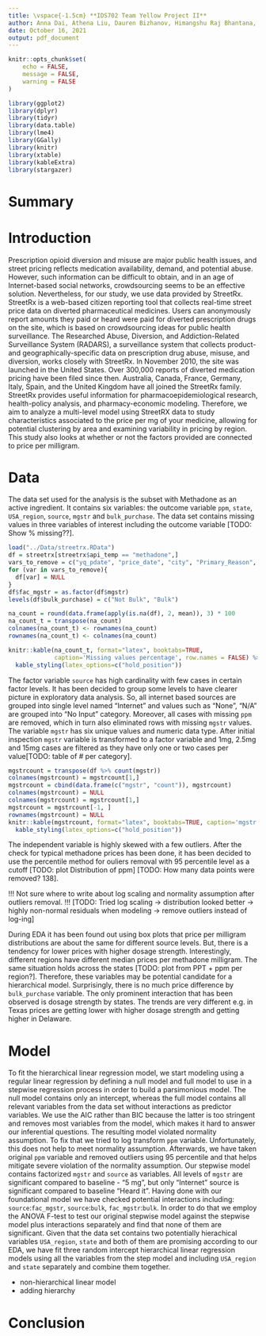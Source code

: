 ---
title: \vspace{-1.5cm} **IDS702 Team Yellow Project II**
author: Anna Dai, Athena Liu, Dauren Bizhanov, Himangshu Raj Bhantana, Moritz Wilksch
date: October 16, 2021
output: pdf_document
---

```{r setup, include=FALSE}
knitr::opts_chunk$set(
	echo = FALSE,
	message = FALSE,
	warning = FALSE
)

library(ggplot2)
library(dplyr)
library(tidyr)
library(data.table)
library(lme4)
library(GGally)
library(knitr)
library(xtable)
library(kableExtra)
library(stargazer)
```



# Summary

# Introduction
Prescription opioid diversion and misuse are major public health issues, and street pricing reflects medication availability, demand, and potential abuse. However, such information can be difficult to obtain, and in an age of Internet-based social networks, crowdsourcing seems to be an effective solution. Nevertheless, for our study, we use data provided by StreetRx. StreetRx is a web-based citizen reporting tool that collects real-time street price data on diverted pharmaceutical medicines. Users can anonymously report amounts they paid or heard were paid for diverted prescription drugs on the site, which is based on crowdsourcing ideas for public health surveillance. The Researched Abuse, Diversion, and Addiction-Related Surveillance System (RADARS), a surveillance system that collects product- and geographically-specific data on prescription drug abuse, misuse, and diversion, works closely with StreetRx. In November 2010, the site was launched in the United States. Over 300,000 reports of diverted medication pricing have been filed since then. Australia, Canada, France, Germany, Italy, Spain, and the United Kingdom have all joined the StreetRx family.
StreetRx provides useful information for pharmacoepidemiological research, health-policy analysis, and pharmacy-economic modeling. Therefore, we aim to analyze a multi-level model using StreetRX data to study characteristics associated to the price per mg of your medicine, allowing for potential clustering by area and examining variability in pricing by region. This study also looks at whether or not the factors provided are connected to price per milligram.

# Data
The data set used for the analysis is the subset with Methadone as an active ingredient. It contains six variables: the outcome variable `ppm`, `state`, `USA_region`, `source`, `mgstr` and `bulk_purchase`. The data set contains missing values in three variables of interest including the outcome variable [TODO: Show % missing??].

```{r echo=FALSE}
load("../Data/streetrx.RData")
df = streetrx[streetrx$api_temp == "methadone",]
vars_to_remove = c("yq_pdate", "price_date", "city", "Primary_Reason", "country", "api_temp", "form_temp")
for (var in vars_to_remove){
  df[var] = NULL
}
df$fac_mgstr = as.factor(df$mgstr)
levels(df$bulk_purchase) = c("Not Bulk", "Bulk")

na_count = round(data.frame(apply(is.na(df), 2, mean)), 3) * 100
na_count_t = transpose(na_count)
colnames(na_count_t) <- rownames(na_count)
rownames(na_count_t) <- colnames(na_count)

knitr::kable(na_count_t, format="latex", booktabs=TRUE,
             caption='Missing values percentage', row.names = FALSE) %>% 
  kable_styling(latex_options=c("hold_position"))
```

The factor variable `source` has high cardinality with few cases in certain factor levels. It has been decided to group some levels to have clearer picture in exploratory data analysis. So, all internet based sources are grouped into single level named "Internet" and values such as "None", "N/A" are grouped into "No Input" category. Moreover, all cases with missing `ppm` are removed, which in turn also eliminated rows with missing `mgstr` values. The variable `mgstr` has six unique values and numeric data type. After initial inspection `mgstr` variable is transformed to a factor variable and 1mg, 2.5mg and 15mg cases are filtered as they have only one or two cases per value[TODO: table of # per category].

```{r echo=FALSE}
mgstrcount = transpose(df %>% count(mgstr))
colnames(mgstrcount) = mgstrcount[1,]
mgstrcount = cbind(data.frame(c("mgstr", "count")), mgstrcount)
colnames(mgstrcount) = NULL
colnames(mgstrcount) = mgstrcount[1,]
mgstrcount = mgstrcount[-1, ] 
rownames(mgstrcount) = NULL
knitr::kable(mgstrcount, format="latex", booktabs=TRUE, caption='mgstr frequency') %>% 
  kable_styling(latex_options=c("hold_position"))
```

The independent variable is highly skewed with a few outliers. After the check for typical methadone prices has been done, it has been decided to use the percentile method for ouliers removal with 95 percentile level as a cutoff [TODO: plot Distribution of ppm] [TODO: How many data points were removed? 138].

!!! Not sure where to write about log scaling and normality assumption after outliers removal. !!!
[TODO: Tried log scaling -> distribution looked better -> highly non-normal residuals when modeling -> remove outliers instead of log-ing]

During EDA it has been found out using box plots that price per milligram distributions are about the same for different source levels. But, there is a tendency for lower prices with higher dosage strength. Interestingly, different regions have different median prices per methadone milligram. The same situation holds across the states [TODO: plot from PPT + ppm per region?]. Therefore, these variables may be potential candidate for a hierarchical model. Surprisingly, there is no much price difference by `bulk_purchase` variable. The only prominent interaction that has been observed is dosage strength by states. The trends are very different e.g. in Texas prices are getting lower with higher dosage strength and getting higher in Delaware.  

# Model
To fit the hierarchical linear regression model, we start modeling using a regular linear regression by defining a null model and full model to use in a stepwise regression process in order to build a parsimonious model. The null model contains only an intercept, whereas the full model contains all relevant variables from the data set without interactions as predictor variables. We use the AIC rather than BIC because the latter is too stringent and removes most variables from the model, which makes it hard to answer our inferential questions. The resulting model violated normality assumption. To fix that we tried to log transform `ppm` variable. Unfortunately, this does not help to meet normality assumption. Afterwards, we have taken original `ppm` variable and removed outliers using 95 percentile and that helps mitigate severe violation of the normality assumption. 
Our stepwise model contains factorized `mgstr` and `source` as variables. All levels of `mgstr` are significant compared to baseline - "5 mg", but only "Internet" source is significant compared to baseline "Heard it". Having done with our foundational model we have checked potential interactions including: `source`:`fac_mgstr`, `source`:`bulk`, `fac_mgstr`:`bulk`. In order to do that we employ the ANOVA F-test to test our original stepwise model against the stepwise model plus interactions separately and find that none of them are significant.
Given that the data set contains two potentially hierachical variables `USA_region`, `state` and both of them are promising according to our EDA, we have fit three random intercept hierarchical linear regression models using all the variables from the step model and including `USA_region` and `state` separately and combine them together.   




- non-hierarchical linear model
- adding hierarchy

# Conclusion
